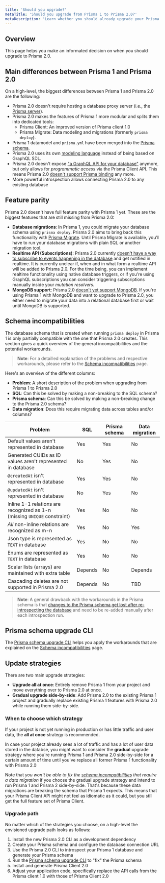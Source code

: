 ```yaml
---
title: 'Should you upgrade?'
metaTitle: 'Should you upgrade from Prisma 1 to Prisma 2.0?'
metaDescription: 'Learn whether you should already upgrade your Prisma 1 project to Prisma 2.0'
---
```


## Overview

This page helps you make an informated decision on when you should upgrade to Prisma 2.0.

## Main differences between Prisma 1 and Prisma 2.0

On a high-level, the biggest differences between Prisma 1 and Prisma 2.0 are the following:

- Prisma 2.0 doesn't require hosting a database proxy server (i.e., the [Prisma server](https://www.prisma.io/docs/1.34/prisma-server/)).
- Prisma 2.0 makes the features of Prisma 1 more modular and splits them into dedicated tools:
  - Prisma Client: An improved version of Prisma client 1.0
  - Prisma Migrate: Data modeling and migrations (formerly `prisma deploy`).
- Prisma 1 datamodel and `prisma.yml` have been merged into the [Prisma schema](../../reference/tools-and-interfaces/prisma-schema/prisma-schema-file).
- Prisma 2.0 uses its own [modeling language](https://github.com/prisma/specs/tree/master/schema) instead of being based on GraphQL SDL.
- Prisma 2.0 doesn't expose ["a GraphQL API for your database"](https://www.prisma.io/blog/prisma-and-graphql-mfl5y2r7t49c/) anymore, but only allows for _programmatic access_ via the Prisma Client API. This means Prisma 2.0 [doesn't support Prisma binding](https://www.prisma.io/docs/more/faq#does-prisma-client-support-graphql-schema-delegation-and-graphql-binding) any more.
- More powerful introspection allows connecting Prisma 2.0 to any existing database

## Feature parity

Prisma 2.0 doesn't have full feature parity with Prisma 1 yet. These are the biggest features that are still missing from Prisma 2.0:

- **Database migrations**: In Prisma 1, you could migrate your database schema using `prisma deploy`. Prisma 2.0 aims to bring back this functionality with [Prisma Migrate](../../reference/tools-and-interfaces/prisma-migrate). Until Prisma Migrate is available, you'll have to run your database migrations with plain SQL or another migration tool.
- **Realtime API (Subscriptions)**: Prisma 2.0 currently [doesn't have a way to subscribe to events happening in the database](https://github.com/prisma/prisma/issues/298) and get notified in realtime. It is currently unclear if, when and in what form a realtime API will be added to Prisma 2.0. For the time being, you can implement realtime functionality using native database triggers, or if you're using GraphQL subscriptions you can consider triggering subscriptions manually inside your _mutation resolvers_.
- **MongoDB support**: Prisma 2.0 [doesn't yet support MongoDB](https://github.com/prisma/prisma/issues/1277). If you're using Prisma 1 with MongoDB and want to upgrade to Prisma 2.0, you either need to migrate your data into a relational database first or wait until MongoDB is supported.

## Schema incompatibilities

The database schema that is created when running `prisma deploy` in Prisma 1 is only partially compatible with the one that Prisma 2.0 creates. This section gives a quick overview of the general incompatibilities and the potential workarounds. 

> **Note**: For a detailled explanation of the problems and respective workarounds, please refer to the [Schema incompatibilities](./schema-incompatibilities) page.

Here's an overview of the different columns:

- **Problem**: A short description of the problem when upgrading from Prisma 1 to Prisma 2.0
- **SQL**: Can this be solved by making a non-breaking to the SQL schema?
- **Prisma schema**: Can this be solved by making a non-breaking change to the Prisma 2.0 schema?
- **Data migration**: Does this require migrating data across tables and/or columns? 

| Problem                                                                  | SQL     | Prisma schema | Data migration |
| ------------------------------------------------------------------------ | ------- | ------------- | -------------- |
| Default values aren't represented in database                            | Yes     | Yes           | No             |
| Generated CUIDs as ID values aren't represented in database              | No      | Yes           | No             |
| `@createdAt` isn't represented in database                               | Yes     | Yes           | No             |
| `@updatedAt` isn't represented in database                               | No      | Yes           | No             |
| Inline 1-1 relations are recognized as 1-n (missing `UNIQUE` constraint) | Yes     | No            | No             |
| _All_ non-inline relations are recognized as m-n                         | Yes     | No            | Yes            |
| Json type is represented as `TEXT` in database                           | Yes     | No            | No             |
| Enums are represented as `TEXT` in database                              | Yes     | No            | No             |
| Scalar lists (arrays) are maintained with extra table                    | Depends | No            | Depends        |
| Cascading deletes are not supported in Prisma 2.0                        | Depends | No            | TBD            |



> **Note**: A general drawback with the workarounds in the Prisma schema is that [changes to the Prisma schema get lost after re-introspecting the database](https://github.com/prisma/prisma/issues/2425) and need to be re-added manually after each introspection run.

## Prisma schema upgrade CLI

The [Prisma schema upgrade CLI](https://github.com/prisma/upgrade) helps you apply the workarounds that are explained on the [Schema incompatibilities](./schema-incompatibilities) page.

## Update strategies

There are two main upgrade strategies:

- **Upgrade all at once**: Entirely remove Prisma 1 from your project and move everything over to Prisma 2.0 at once.
- **Gradual upgrade side-by-side**: Add Prisma 2.0 to the existing Prisma 1 project and gradually replace existing Prisma 1 features with Prisma 2.0 while running them side-by-side.

### When to choose which strategy

If your project is not yet running in production or has little traffic and user data, the **all at once** strategy is recommended.

In case your project already sees a lot of traffic and has a lot of user data stored in the databse, you might want to consider the **gradual** upgrade strategy where you're running Prisma 1 and Prisma 2.0 side-by-side for a certain amount of time until you've replace all former Prisma 1 functionality with Prisma 2.0

Note that _you won't be able to fix the [schema incompatibilities](#schema-incompatibilities) that require a data migration_ if you choose the gradual upgrade strategy and intend to run Prisma 1 and Prisma 2 side-by-side. That's because these data migrations are breaking the schema that Prisma 1 expects. This means that your Prisma Client API might not feel as idiomatic as it could, but you still get the full feature set of Prisma Client. 

### Upgrade path

No matter which of the strategies you choose, on a high-level the envisioned upgrade path looks as follows:

1. Install the new Prisma 2.0 CLI as a development dependency
1. Create your Prisma schema and configure the database connection URL
1. Use the Prisma 2.0 CLI to introspect your Prisma 1 database and generate your Prisma schema
1. Run the [Prisma schema upgrade CLI](https://github.com/prisma/upgrade) to "fix" the Prisma schema
1. Install and generate Prisma Client 2.0
1. Adjust your application code, specifically replace the API calls from the Prisma client 1.0 with those of Prisma Client 2.0